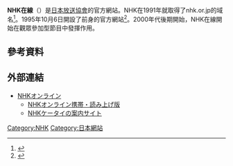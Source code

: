 '''NHK在線'''（{{lang-ja|エヌエイチケイオンライン}}）是[[日本放送協會|日本放送協會]]的官方網站。NHK在1991年就取得了<nowiki>nhk.or.jp</nowiki>的域名<ref>{{Cite web |url=http://www.nhk.or.jp/toppage/history/1991-94.html |title=1991年から1994年 |work=NHKオンライン「ヒストリー」 |publisher=日本放送協会 |accessdate=2015-10-21 |archive-date=2020-11-15 |archive-url=https://web.archive.org/web/20201115124950/http://www.nhk.or.jp/toppage/history/1991-94.html |dead-url=no }}</ref>。1995年10月6日開設了前身的官方網站<ref>{{Cite web |url=http://www.nhk.or.jp/toppage/history/1995.html |title=1995年 |work=NHKオンライン「ヒストリー」 |publisher=日本放送協会 |accessdate=2015-10-21 |archive-date=2020-11-16 |archive-url=https://web.archive.org/web/20201116075759/http://www.nhk.or.jp/toppage/history/1995.html |dead-url=no }}</ref>。2000年代後期開始，NHK在線開始在觀眾參加型節目中發揮作用。
== 參考資料 ==
{{Reflist}}
== 外部連結 ==
*[https://www.nhk.or.jp/ NHKオンライン]{{Wayback|url=https://www.nhk.or.jp/ |date=20181121114148 }}
**[http://k.nhk.jp/ NHKオンライン携帯・読み上げ版]{{Wayback|url=http://k.nhk.jp/ |date=20201101092912 }}
**[http://www3.nhk.or.jp/toppage/keitai/ NHKケータイの案内サイト]{{Wayback|url=http://www3.nhk.or.jp/toppage/keitai/ |date=20201121002059 }}
{{NHK}}
{{日本小作品}}
[[Category:NHK|Category:NHK]]
[[Category:日本網站|Category:日本網站]]